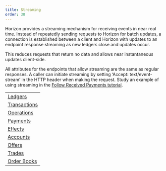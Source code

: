 ```yaml
---
title: Streaming
order: 30
---
```



Horizon provides a streaming mechanism for receiving events in near real time.
Instead of repeatedly sending requests to Horizon for batch updates, a
connection is established between a client and Horizon with updates to an
endpoint response streaming as new ledgers close and updates occur.

This reduces requests that return no data and allows near instantaneous updates
client-side.

All attributes for the endpoints that allow streaming are the same as regular
responses. A caller can initiate streaming by setting ‘Accept:
text/event-stream’ in the HTTP header when making the request. Study an example
of using streaming in the
[Follow Received Payments tutorial](../../docs/tutorials/follow-received-payments.mdx).

<NavTable title="Endpoints with Streaming">

|                                                         |
| ------------------------------------------------------- |
| [Ledgers](../resources/ledgers/index.mdx)               |
| [Transactions](../resources/transactions/index.mdx)     |
| [Operations](../resources/operations/index.mdx)         |
| [Payments](../resources/operations/object/payments.mdx) |
| [Effects](../resources/effects/index.mdx)               |
| [Accounts](../resources/accounts/index.mdx)             |
| [Offers](../resources/offers/index.mdx)                 |
| [Trades](../resources/trades/index.mdx)                 |
| [Order Books](../aggregations/order-books/index.mdx)    |

</NavTable>
